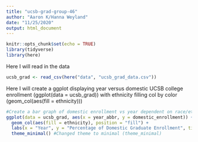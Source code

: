 ```yaml
---
title: "ucsb-grad-group-46"
author: "Aaron K/Hanna Weyland"
date: "11/25/2020"
output: html_document
---
```


```r
knitr::opts_chunk$set(echo = TRUE)
library(tidyverse)
library(here) 
```

Here I will read in the data

```r
ucsb_grad <- read_csv(here("data", "ucsb_grad_data.csv"))
```

Here I will create a ggplot displaying year versus domestic UCSB college enrollment (ggplot(data = ucsb_grad)) with ethnicity filling col by color (geom_col(aes(fill = ethnicity)))

```r
#Create a bar graph of domestic enrollment vs year dependent on race/ethnicity
ggplot(data = ucsb_grad, aes(x = year_abbr, y = domestic_enrollment)) +
  geom_col(aes(fill = ethnicity), position = "fill") + 
  labs(x = "Year", y = "Percentage of Domestic Graduate Enrollment", title = "Percentage of Domestic UCSB Graduate Enrollment by Ethnicity From 2008 to 2019") + #Added x and y-axis labels and a title
  theme_minimal() #Changed theme to minimal (theme_minimal)
```